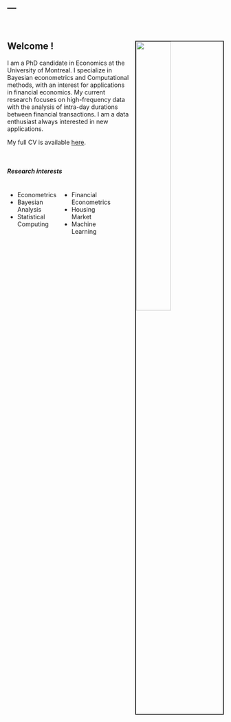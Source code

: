 ---
---

&nbsp;

<style>
.column{
  float: left;
  width: 25%;
  text-align: left;
}
</style>

<img src="images/front.jpg" style="width:40%; border:2px solid; margin-left:15px; margin-top:15px" align="right">

<link rel="stylesheet" href="styles.css" type= "text/css">

## Welcome !

I am a PhD candidate in Economics at the University of Montreal.
I specialize in Bayesian econometrics and Computational methods, with an interest for applications in financial economics.
My current research focuses on high-frequency data with the analysis of intra-day durations between financial transactions.
I am a data enthusiast always interested in new applications.

My full CV is available [here](docs/samuel-gingras-cv-academia.pdf). 

&nbsp;

##### Research interests
<div class="column">
- Econometrics  
- Bayesian Analysis
- Statistical Computing  
</div>

<div class="column">
- Financial Econometrics 
- Housing Market  
- Machine Learning
</div>

